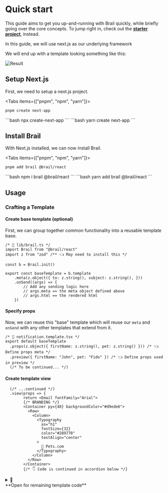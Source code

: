 
# Quick start

This guide aims to get you up-and-running with Brail quickly, while briefly going over the core concepts. To jump right in, check out the [**starter project**](/#get-started), instead.

<Callout>
	In this guide, we will use next.js as our underlying framework
</Callout>

We will end up with a template looking something like this:

![Result](/quick-start-result.jpg)

## Setup Next.js

First, we need to setup a next.js project.

<Tabs items={["pnpm", "npm", "yarn"]}>
<Tab>
```bash
pnpm create next-app
```
</Tab>
<Tab>
```bash
npx create-next-app
```
</Tab>
<Tab>
```bash
yarn create next-app
```
</Tab>
</Tabs>

## Install Brail

With Next.js installed, we can now install Brail.

<Tabs items={["pnpm", "npm", "yarn"]}>
<Tab>
```bash
pnpm add brail @brail/react
```
</Tab>

<Tab>
```bash
npm i brail @brail/react
```
</Tab>

<Tab>
```bash
yarn add brail @brail/react
```
</Tab>
</Tabs>

## Usage

### Crafting a Template

#### Create base template (optional)

First, we can group together common functionality into a reusable template base.

```tsx
/* 📄 lib/brail.ts */
import Brail from "@brail/react"
import z from "zod" /** 👈 May need to install this */

const b = Brail.init()

export const baseTemplate = b.template
	.meta(z.object({ to: z.string(), subject: z.string(), }))
	.onSend((args) => {
		// Add any sending logic here
		// args.meta == the meta object defined above
		// args.html == the rendered html
	})
```

#### Specify props
Now, we can reuse this "base" template which will reuse our `meta` and `onSend` with any other templates that extend from it.

```tsx
/* 📄 notification.template.tsx */
export default baseTemplate
  .props(z.object({ firstName: z.string(), pet: z.string() })) /* 👈 Define props meta */
  .preview({ firstName: "John", pet: "Fido" }) /* 👈 Define props used in preview */
  (/* To be continued... */)
```

#### Create template view

```tsx
  (/* ...continued */)
  .view(props => {
		return <Email fontFamily="Arial">
        {/* BRANDING */}
        <Container py={48} backgroundColor="#d9ede6">
          <Row>
            <Column>
              <Typography
                as="h1"
                fontSize={32}
                color="#289770"
                textAlign="center"
              >
                🐶 Pets.com
              </Typography>
            </Column>
          </Row>
        </Container> 
		{/* 👇 Code is continued in accordion below */}
```


<details>
	<summary>
		📄 
		<div style={{ marginLeft: 16 }}>
		**Open for remaining template code**<br/>
		</div>
	</summary>

```tsx
		{/* MAIN BODY */}
		<Container px={24} py={64} backgroundColor="white" color="#303030">
			{/* GREETING */}
			<Row py={32}>
				<Column>
					<Typography as="p" fontSize={18} mb={16}>
						Hey, {props.firstName},
					</Typography>
					<Typography fontSize={18}>
						A pet on your watchlist, <b>{props.pet}</b>, is ready for
						adoption!
					</Typography>
				</Column>
			</Row>

			{/* PET INFO */}
			<Row borderTop="1px solid #d0d0d0">
				<Column align="left" width={200} p={32}>
					<Image src={IMAGE_URL} />
				</Column>
				<Column align="left" verticalAlign="middle">
					<Typography color="#353535" as="h3">
						{props.pet} likes long walks on the beach
					</Typography>
					<Typography color="#6c6c6c">
						Lorem ipsum dolor sit amet, consectetur adipiscing elit. Nullam
						vestibulum egestas est, in iaculis dui sollicitudin nec. Donec
						sagittis tempus turpis sit amet interdum. Mauris cursus orci sit
						amet vehicula luctus.
					</Typography>
					<Button
						href="https://pets.com/fido"
						px={42}
						py={12}
						backgroundColor="#00120b"
						color="#fdfffe"
						borderRadius={8}
						fontWeight="bold"
						fontSize={14}
						mt={16}
					>
						View {props.pet} ≫
					</Button>
				</Column>
			</Row>
		</Container>

		{/* RECOMMENDATIONS SECTION */}
		<Container backgroundColor={"#2d2d2d"} p={32}>
			<Row>
				<Column>
					<Typography
						textAlign="center"
						color="#e6e6e6"
						fontSize={18}
						fontWeight="bold"
					>
						Or check out these other little guys
					</Typography>
					<Row py={32} stackDirection="reverse">
						{["🐶", "🐱", "🐰"].map((emoji) => {
							return (
								<Column key={emoji} align="center">
									<Typography fontSize={92}>{emoji}</Typography>
								</Column>
							);
						})}
					</Row>
				</Column>
			</Row>
		</Container>
		<Container p={64} color="#686868">
			<Row pb={16}>
				<Column align="center">
					<Link href={UNSUBSCRIBE_LINK}>
						<Typography textDecoration="underline">Unsubscribe</Typography>
					</Link>
				</Column>
			</Row>
			<Row>
				<Column align="center">
					<Typography>©️ pets.com</Typography>
				</Column>
			</Row>
		</Container>
	</Email>
	```

</details>

<Callout emoji="✅">
Great. Now we have a template that can be turned into email-safe HTML and sent to a user.
</Callout>

### Rendering a Template Directly

The simplest way to use our template is to render it directly.

```tsx
const props = {
	// ...props
}
const html = await myTemplate.render(props)

// Or send directly
await myTemplate.send({
	data: props,
	meta: { to: "", subject: "" }
})
```

Sometimes calling templates directly is sufficient. But if we need more flexible usage, we can easily expose our templates via an API so other services, like a separate web backend.

### Creating and Serving a tRPC API


```tsx
/* 📄 lib/trpc.ts */
import { createTrpcRouter } from "brail/trpc"
import { createNextApiHandler } from "@trpc/server"

export const appRouter = createTrpcRouter({ myTemplate: myTemplate })
export type AppRouter = typeof appRouter


/* 📄 pages/api/trpc/[trpc].ts */
export default createNextApiHandler({
  router: appRouter,
});

```

### Calling the tRPC API

Now we can simply call our tRPC server from another service.

```tsx
import { createTRPCProxyClient, httpBatchLink } from '@trpc/client';
import type { AppRouter } from 'lib/trpc.ts';

const client = createTRPCProxyClient<AppRouter>({
  links: [
    httpBatchLink({
      url: 'http://localhost:3000/trpc',
    }),
  ],
});

// These methods are fully typed
client.myTemplate.send({/* ... */})
client.myTemplate.html({/* ... */})

```

Brail offers more ways to use templates. [Check them out](/docs/using).
